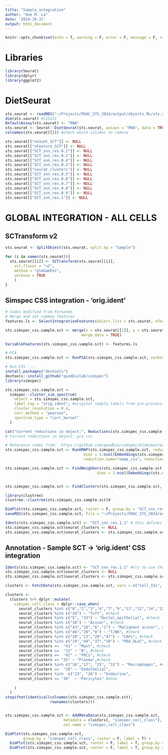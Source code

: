 ```yaml
---
title: "Sample_integration"
author: "Hue M. La"
date: '2024-10-31'
output: html_document
---
```


```r
knitr::opts_chunk$set(echo = T, warning = F, error = F, message = F, results = "hide", eval = T, fig.align="center")
```

# Libraries
```r
library(Seurat) 
library(dplyr)
library(ggplot2)
```

# DietSeurat
```r
sts.seurat <- readRDS("~/Projects/PDAC_STS_2024/output/objects_ML/sts.seurat.RDS")
dim(sts.seurat) #115221
DefaultAssay(sts.seurat) <- "RNA"
sts.seurat <- Seurat::DietSeurat(sts.seurat, assays = "RNA", data = TRUE, counts = TRUE)
colnames(sts.seurat[[]]) #check which columns to remove

sts.seurat[["nCount_SCT"]] <- NULL
sts.seurat[["nFeature_SCT"]] <- NULL
sts.seurat[["SCT_snn_res.0.1"]] <- NULL
sts.seurat[["SCT_snn_res.0.2"]] <- NULL
sts.seurat[["SCT_snn_res.0.4"]] <- NULL
sts.seurat[["SCT_snn_res.0.3"]] <- NULL
sts.seurat[["seurat_clusters"]] <- NULL
sts.seurat[["SCT_snn_res.0.5"]] <- NULL
sts.seurat[["SCT_snn_res.0.6"]] <- NULL
sts.seurat[["SCT_snn_res.0.7"]] <- NULL
sts.seurat[["SCT_snn_res.0.8"]] <- NULL
sts.seurat[["SCT_snn_res.0.9"]] <- NULL
sts.seurat[["SCT_snn_res.1"]] <- NULL
```

# GLOBAL INTEGRATION - ALL CELLS
## SCTransform v2
```r
sts.seurat <- SplitObject(sts.seurat, split.by = "Sample")

for (i in names(sts.seurat)){
  sts.seurat[[i]] <- SCTransform(sts.seurat[[i]],
    vst.flavor = "v2",
    method = "glmGamPoi",
    verbose = TRUE
    )
}
```

## Simspec CSS integration - 'orig.ident'
```r
# Codes modified from Fernando
# Merge and set common features 
features.ls <- SelectIntegrationFeatures(object.list = sts.seurat, nfeatures = 2000) #default nfeatures

sts.simspec_css.sample.sct <- merge(x = sts.seurat[[1]], y = sts.seurat[2:length(sts.seurat)], 
                                  merge.data = TRUE)

VariableFeatures(sts.simspec_css.sample.sct) <- features.ls

# PCA 
sts.simspec_css.sample.sct <- RunPCA(sts.simspec_css.sample.sct, verbose = TRUE, assay = "SCT") #default npcs = 50

# Run CSS ----
install.packages("devtools")
devtools::install_github("quadbiolab/simspec")
library(simspec)

sts.simspec_css.sample.sct <-
  simspec::cluster_sim_spectrum(
    object = sts.simspec_css.sample.sct,
    label_tag = "orig.ident", #original sample labels from pre-processing step
    cluster_resolution = 0.4,
    corr_method = "pearson",
    spectrum_type = "corr_kernel"
  )

cat("Current reductions in object:", Reductions(sts.simspec_css.sample.sct)) # pca css
# Current reductions in object: pca css

# Reference codes from:  https://github.com/quadbio/simspec/blob/master/vignette/vignette.md
sts.simspec_css.sample.sct <- RunUMAP(sts.simspec_css.sample.sct, reduction = "css", 
                                   dims = 1:ncol(Embeddings(sts.simspec_css.sample.sct, "css")), #294
                                   reduction.name="umap_css", reduction.key="UMAPCSS_")

sts.simspec_css.sample.sct <- FindNeighbors(sts.simspec_css.sample.sct, reduction="css", 
                                         dims = 1:ncol(Embeddings(sts.simspec_css.sample.sct, "css")))


sts.simspec_css.sample.sct <- FindClusters(sts.simspec_css.sample.sct, algorithm = 3, resolution = c(0.8,0.9, 1.0, 1.1, 1.2))

library(clustree)
clustree::clustree(sts.simspec_css.sample.sct)d

DimPlot(sts.simspec_css.sample.sct, raster = F, group.by = "SCT_snn_res.1.1", label = T) + DimPlot(sts.simspec_css.sample.sct, group.by = "cell_class",label = T, repel =T, raster = F)
saveRDS(sts.simspec_css.sample.sct, file = "~/Projects/PDAC_STS_2024/output/objects_ML/sts.simspec_css.sample.sct.Aug24.RDS")

Idents(sts.simspec_css.sample.sct) <- "SCT_snn_res.1.1" # this defines FRCs and correlate quite well with cell classes defined by non-integrated method
sts.simspec_css.sample.sct$seurat_clusters <- NULL 
sts.simspec_css.sample.sct$seurat_clusters <- sts.simspec_css.sample.sct$SCT_snn_res.1.1
```

## Annotation - Sample SCT -> 'orig.ident' CSS integration
```r
Idents(sts.simspec_css.sample.sct) <- "SCT_snn_res.1.1" #try to use the same resolution to confirm similar same class
sts.simspec_css.sample.sct$seurat_clusters <- NULL 
sts.simspec_css.sample.sct$seurat_clusters <- sts.simspec_css.sample.sct$SCT_snn_res.1.1

clusters <- FetchData(sts.simspec_css.sample.sct, vars = c("Cell_Ids", "seurat_clusters"))

clusters <-
  clusters %>% dplyr::mutate(
    simspec_cell_class = dplyr::case_when(
      seurat_clusters %in% c("0","2","3","4","7","9","11","12","14","15","21","22","24","27","34","40","45") ~ "PDAC",
      seurat_clusters %in% c("39") ~ "Tuft", #check
      seurat_clusters %in% c("5", "33") ~ "Ductal_epithelial", #check
      seurat_clusters %in% c("30") ~ "Acinar", #check
      seurat_clusters %in% c("43","18","6","1") ~ "Malignant acinar", #check
      seurat_clusters %in% c("46","20","8") ~ "T/NK", #check
      seurat_clusters %in% c("10","13","29","47") ~ "CAFs", #check
      seurat_clusters %in% c("19","44","37","38") ~ "PDA_OLGC", #check
      seurat_clusters ==  "41" ~ "Mast", #check
      seurat_clusters ==  "32" ~ "B", #check
      seurat_clusters ==  "42" ~ "FRCs", #check
      seurat_clusters == "35" ~ "Plasma",#check
      seurat_clusters %in% c("16","17", "25", "31") ~ "Macrophages", #check
      seurat_clusters ==  "28" ~ "Endothelial", 
      seurat_clusters %in%  c("23", "26") ~ "Endocrine", 
      seurat_clusters == "36"  ~ "Pericytes" #done
      
    )
  )
stopifnot(identical(colnames(sts.simspec_css.sample.sct),
                    rownames(clusters)))


sts.simspec_css.sample.sct <- AddMetaData(sts.simspec_css.sample.sct,
                          metadata = clusters[, "simspec_cell_class"],
                          col.name = "simspec_cell_class")

DimPlot(sts.simspec_css.sample.sct,
        group.by = "simspec_cell_class", raster = F, label = T) +
  DimPlot(sts.simspec_css.sample.sct, raster = F, label = T, group.by = "seurat_clusters") + 
  DimPlot(sts.simspec_css.sample.sct, raster = F, label = T, group.by = "cell_class") 
```
